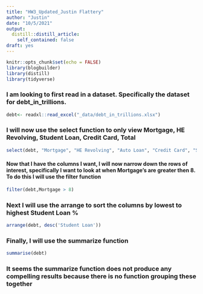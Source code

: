 ```yaml
---
title: "HW3_Updated_Justin Flattery"
author: "Justin"
date: "10/5/2021"
output: 
  distill::distill_article:
    self_contained: false
draft: yes
---
```


```r
knitr::opts_chunk$set(echo = FALSE)
library(blogbuilder)
library(distill)
library(tidyverse)
```

### I am looking to first read in a dataset. Specifically the dataset for debt_in_trillions. 

```r
debt<- readxl::read_excel("_data/debt_in_trillions.xlsx")
```

### I will now use the select function to only view Mortgage, HE Revolving, Student Loan, Credit Card, Total

```r
select(debt, "Mortgage", "HE Revolving", "Auto Loan", "Credit Card", "Student Loan", "Total")
```

#### Now that I have the columns I want, I will now narrow down the rows of interest, specifically I want to look at when Mortgage's are greater then 8. To do this I will use the filter function

```r
filter(debt,Mortgage > 8)
```
### Next I will use the arrange to sort the columns by lowest to highest Student Loan %

```r
arrange(debt, desc('Student Loan'))
```
### Finally, I will use the summarize function
```r
summarise(debt)
```
### It seems the summarize function does not produce any compelling results because there is no function grouping these together
